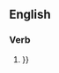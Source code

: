 ==English==

===Verb===
{{retrench}}

# {{{1|{{v. to cut down, reduce in scope and cost}}}}}
#:''{{{2|<!-- Retrench operations because of poor business-->}}}''